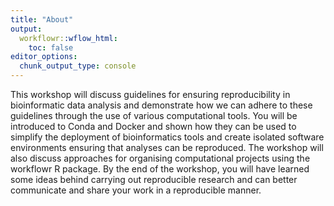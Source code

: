 ```yaml
---
title: "About"
output:
  workflowr::wflow_html:
    toc: false
editor_options:
  chunk_output_type: console
---
```


This workshop will discuss guidelines for ensuring reproducibility in bioinformatic data analysis and demonstrate how we can adhere to these guidelines through the use of various computational tools. You will be introduced to Conda and Docker and shown how they can be used to simplify the deployment of bioinformatics tools and create isolated software environments ensuring that analyses can be reproduced. The workshop will also discuss approaches for organising computational projects using the workflowr R package. By the end of the workshop, you will have learned some ideas behind carrying out reproducible research and can better communicate and share your work in a reproducible manner.

